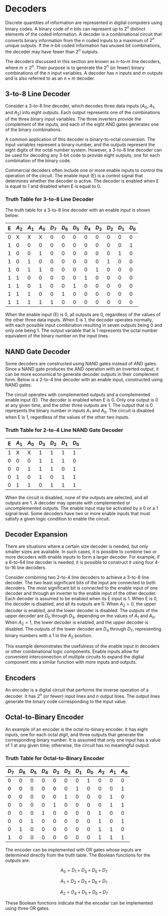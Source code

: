 # Decoders

Discrete quantities of information are represented in digital computers using binary codes. A binary code of $n$ bits can represent up to $2^n$ distinct elements of the coded information. A decoder is a combinational circuit that converts binary information from the $n$ coded inputs to a maximum of $2^n$ unique outputs. If the $n$-bit coded information has unused bit combinations, the decoder may have fewer than $2^n$ outputs.

The decoders discussed in this section are known as $n$-to-$m$ line decoders, where $m \leq 2^n$. Their purpose is to generate the $2^n$ (or fewer) binary combinations of the $n$ input variables. A decoder has $n$ inputs and $m$ outputs and is also referred to as an $n \times m$ decoder.

## 3-to-8 Line Decoder

Consider a 3-to-8 line decoder, which decodes three data inputs ($A_0$, $A_1$, and $A_2$) into eight outputs. Each output represents one of the combinations of the three binary input variables. The three inverters provide the complement of the inputs, and each of the eight AND gates generates one of the binary combinations.

A common application of this decoder is binary-to-octal conversion. The input variables represent a binary number, and the outputs represent the eight digits of the octal number system. However, a 3-to-8 line decoder can be used for decoding any 3-bit code to provide eight outputs, one for each combination of the binary code.

Commercial decoders often include one or more enable inputs to control the operation of the circuit. The enable input (E) is a control signal that determines whether the decoder is active. The decoder is enabled when E is equal to 1 and disabled when E is equal to 0.

### Truth Table for 3-to-8 Line Decoder

The truth table for a 3-to-8 line decoder with an enable input is shown below:

| E   | $A_2$ | $A_1$ | $A_0$ | $D_7$ | $D_6$ | $D_5$ | $D_4$ | $D_3$ | $D_2$ | $D_1$ | $D_0$ |
| --- | ----- | ----- | ----- | ----- | ----- | ----- | ----- | ----- | ----- | ----- | ----- |
| 0   | X     | X     | X     | 0     | 0     | 0     | 0     | 0     | 0     | 0     | 0     |
| 1   | 0     | 0     | 0     | 0     | 0     | 0     | 0     | 0     | 0     | 0     | 1     |
| 1   | 0     | 0     | 1     | 0     | 0     | 0     | 0     | 0     | 0     | 1     | 0     |
| 1   | 0     | 1     | 0     | 0     | 0     | 0     | 0     | 0     | 1     | 0     | 0     |
| 1   | 0     | 1     | 1     | 0     | 0     | 0     | 0     | 1     | 0     | 0     | 0     |
| 1   | 1     | 0     | 0     | 0     | 0     | 0     | 1     | 0     | 0     | 0     | 0     |
| 1   | 1     | 0     | 1     | 0     | 0     | 1     | 0     | 0     | 0     | 0     | 0     |
| 1   | 1     | 1     | 0     | 0     | 1     | 0     | 0     | 0     | 0     | 0     | 0     |
| 1   | 1     | 1     | 1     | 1     | 0     | 0     | 0     | 0     | 0     | 0     | 0     |

When the enable input (E) is 0, all outputs are 0, regardless of the values of the other three data inputs. When E is 1, the decoder operates normally, with each possible input combination resulting in seven outputs being 0 and only one being 1. The output variable that is 1 represents the octal number equivalent of the binary number on the input lines.

## NAND Gate Decoder

Some decoders are constructed using NAND gates instead of AND gates. Since a NAND gate produces the AND operation with an inverted output, it can be more economical to generate decoder outputs in their complement form. Below is a 2-to-4 line decoder with an enable input, constructed using NAND gates.

The circuit operates with complemented outputs and a complemented enable input (E). The decoder is enabled when E is 0. Only one output is 0 at any given time, and the other three outputs are 1. The output that is 0 represents the binary number in inputs $A_1$ and $A_0$. The circuit is disabled when E is 1, regardless of the values of the other two inputs.

### Truth Table for 2-to-4 Line NAND Gate Decoder

| E   | $A_1$ | $A_0$ | $D_3$ | $D_2$ | $D_1$ | $D_0$ |
| --- | ----- | ----- | ----- | ----- | ----- | ----- |
| 1   | X     | X     | 1     | 1     | 1     | 1     |
| 0   | 0     | 0     | 1     | 1     | 1     | 0     |
| 0   | 0     | 1     | 1     | 1     | 0     | 1     |
| 0   | 1     | 0     | 1     | 0     | 1     | 1     |
| 0   | 1     | 1     | 0     | 1     | 1     | 1     |

When the circuit is disabled, none of the outputs are selected, and all outputs are 1. A decoder may operate with complemented or uncomplemented outputs. The enable input may be activated by a 0 or a 1 signal level. Some decoders have two or more enable inputs that must satisfy a given logic condition to enable the circuit.

## Decoder Expansion

There are situations where a certain size decoder is needed, but only smaller sizes are available. In such cases, it is possible to combine two or more decoders with enable inputs to form a larger decoder. For example, if a 6-to-64 line decoder is needed, it is possible to construct it using four 4-to-16 line decoders.

Consider combining two 2-to-4 line decoders to achieve a 3-to-8 line decoder. The two least significant bits of the input are connected to both decoders. The most significant bit is connected to the enable input of one decoder and through an inverter to the enable input of the other decoder. Each decoder is assumed to be enabled when its E input is 1. When E is 0, the decoder is disabled, and all its outputs are 0. When $A_2 = 0$, the upper decoder is enabled, and the lower decoder is disabled. The outputs of the upper decoder are $D_0$ through $D_3$, depending on the values of $A_1$ and $A_0$. When $A_2 = 1$, the lower decoder is enabled, and the upper decoder is disabled. The outputs of the lower decoder are $D_4$ through $D_7$, representing binary numbers with a 1 in the $A_2$ position.

This example demonstrates the usefulness of the enable input in decoders or other combinational logic components. Enable inputs allow for convenient interconnection of multiple circuits to expand the digital component into a similar function with more inputs and outputs.

## Encoders

An encoder is a digital circuit that performs the inverse operation of a decoder. It has $2^n$ (or fewer) input lines and $n$ output lines. The output lines generate the binary code corresponding to the input value.

## Octal-to-Binary Encoder

An example of an encoder is the octal-to-binary encoder. It has eight inputs, one for each octal digit, and three outputs that generate the corresponding binary number. It is assumed that only one input has a value of 1 at any given time; otherwise, the circuit has no meaningful output.

### Truth Table for Octal-to-Binary Encoder

| $D_7$ | $D_6$ | $D_5$ | $D_4$ | $D_3$ | $D_2$ | $D_1$ | $D_0$ | $A_2$ | $A_1$ | $A_0$ |
| ----- | ----- | ----- | ----- | ----- | ----- | ----- | ----- | ----- | ----- | ----- |
| 0     | 0     | 0     | 0     | 0     | 0     | 0     | 1     | 0     | 0     | 0     |
| 0     | 0     | 0     | 0     | 0     | 0     | 1     | 0     | 0     | 0     | 1     |
| 0     | 0     | 0     | 0     | 0     | 1     | 0     | 0     | 0     | 1     | 0     |
| 0     | 0     | 0     | 0     | 1     | 0     | 0     | 0     | 0     | 1     | 1     |
| 0     | 0     | 0     | 1     | 0     | 0     | 0     | 0     | 1     | 0     | 0     |
| 0     | 0     | 1     | 0     | 0     | 0     | 0     | 0     | 1     | 0     | 1     |
| 0     | 1     | 0     | 0     | 0     | 0     | 0     | 0     | 1     | 1     | 0     |
| 1     | 0     | 0     | 0     | 0     | 0     | 0     | 0     | 1     | 1     | 1     |

The encoder can be implemented with OR gates whose inputs are determined directly from the truth table. The Boolean functions for the outputs are:

$$
A_0 = D_1 + D_3 + D_5 + D_7
$$

$$
A_1 = D_2 + D_3 + D_6 + D_7
$$

$$
A_2 = D_4 + D_5 + D_6 + D_7
$$

These Boolean functions indicate that the encoder can be implemented using three OR gates.
